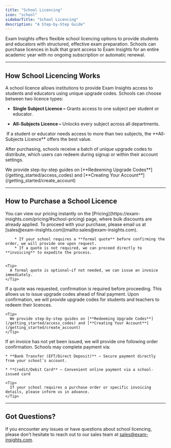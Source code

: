```yaml
---
title: "School Licencing"
icon: "school"
sidebarTitle: "School Licencing"
description: "A Step-by-Step Guide"
---
```


Exam Insights offers flexible school licencing options to provide students and educators with structured, effective exam preparation. Schools can purchase licences in bulk that grant access to Exam Insights for an entire academic year with no ongoing subscription or automatic renewal.

***

## How School Licencing Works

A school licence allows institutions to provide Exam Insights access to students and educators using unique upgrade codes. Schools can choose between two licence types:

* **Single Subject Licence –** Grants access to one subject per student or educator.

* **All-Subjects Licence –** Unlocks every subject across all departments.

<Tip>
   If a student or educator needs access to more than two subjects, the **All-Subjects Licence** offers the best value.
</Tip>

After purchasing, schools receive a batch of unique upgrade codes to distribute, which users can redeem during signup or within their account settings.

<Tip>
  We provide step-by-step guides on [**Redeeming Upgrade Codes**](/getting_started/access_codes) and [**Creating Your Account**](/getting_started/create_account)
</Tip>

***

## How to Purchase a School Licence

<Steps>
  <Step title="View Pricing Page for Instant Quote">
    You can view our pricing instantly on the [Pricing](https://exam-insights.com/pricing/#school-pricing) page, where bulk discounts are already applied.  
  </Step>

  <Step title="Request a Formal Quote or Invoice">
        To proceed with your purchase, please email us at [sales@exam-insights.com](mailto:sales@exam-insights.com).

        * If your school requires a **formal quote** before confirming the order, we will provide one upon request.  
        * If a quote is not required, we can proceed directly to **invoicing** to expedite the process.  


    <Tip>  
      A formal quote is optional—if not needed, we can issue an invoice immediately.  
    </Tip>  
  </Step>

  <Step title="Confirm Your Order">
    If a quote was requested, confirmation is required before proceeding. This allows us to issue upgrade codes ahead of final payment.  
  </Step>

  <Step title="Receive and Distribute Upgrade Codes">
     Upon confirmation, we will provide upgrade codes for students and teachers to redeem their licences.  

    <Tip>
      We provide step-by-step guides on [**Redeeming Upgrade Codes**](/getting_started/access_codes) and [**Creating Your Account**](/getting_started/create_account)
    </Tip>
  </Step>

  <Step title="Payment and Invoice">
   If an invoice has not yet been issued, we will provide one following order confirmation. Schools may complete payment via:  

    * **Bank Transfer (EFT/Direct Deposit)** – Secure payment directly from your school’s account.

    * **Credit/Debit Card** – Convenient online payment via a school-issued card

    <Tip>  
      If your school requires a purchase order or specific invoicing details, please inform us in advance.  
    </Tip>  
  </Step>
</Steps>

***

## Got Questions?

If you encounter any issues or have questions about school licencing, please don't hesitate to reach out to our sales team at [sales@exam-insights.com](mailto:sales@exam-insights.com).